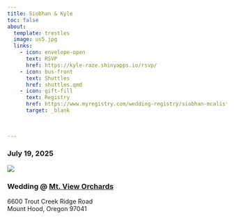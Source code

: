 ```yaml
---
title: Siobhan & Kyle
toc: false
about:
  template: trestles
  image: us5.jpg
  links:
    - icon: envelope-open
      text: RSVP
      href: https://kyle-raze.shinyapps.io/rsvp/
    - icon: bus-front
      text: Shuttles
      href: shuttles.qmd
    - icon: gift-fill
      text: Registry
      href: https://www.myregistry.com/wedding-registry/siobhan-mcalister-washington-dc/4742219/giftlist
      target: _blank
    

      
---
```


### **July 19, 2025**

![](mt_view_orchards.jpg)

### Wedding @ [Mt. View Orchards](https://www.mtvieworchardsweddings.com/)

6600 Trout Creek Ridge Road <br> Mount Hood, Oregon 97041